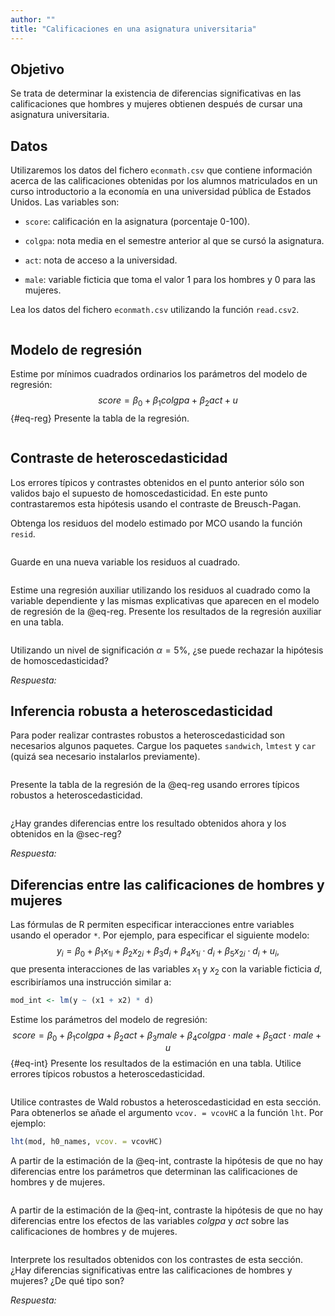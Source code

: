 ```yaml
---
author: ""
title: "Calificaciones en una asignatura universitaria"
---
```


## Objetivo

Se trata de determinar la existencia de diferencias significativas en las calificaciones que hombres y mujeres obtienen después de cursar una asignatura universitaria.

## Datos

Utilizaremos los datos del fichero `econmath.csv` que contiene información acerca de las calificaciones obtenidas por los alumnos matriculados en un curso introductorio a la economía en una universidad pública de Estados Unidos. Las variables son:

- `score`: calificación en la asignatura (porcentaje 0-100).

- `colgpa`: nota media en el semestre anterior al que se cursó la asignatura.

- `act`:  nota de acceso a la universidad.

- `male`: variable ficticia que toma el valor 1 para los hombres y 0 para las mujeres.


::: {.callout-note appearance="simple"}
Lea los datos del fichero `econmath.csv` utilizando la función `read.csv2`.
:::

```r

```

## Modelo de regresión {#sec-reg}

::: {.callout-note appearance="simple"}
Estime por mínimos cuadrados ordinarios los parámetros del modelo de regresión:
$$
\mathit{score} = \beta_0 + \beta_1 \mathit{colgpa} + \beta_2 \mathit{act} + u 
$$ {#eq-reg}
Presente la tabla de la regresión.
:::

```r

```

## Contraste de heteroscedasticidad

Los errores típicos y contrastes obtenidos en el punto anterior sólo son validos bajo el supuesto de homoscedasticidad. En este punto contrastaremos esta hipótesis usando el contraste de Breusch-Pagan.


::: {.callout-note appearance="simple"}
Obtenga los residuos del modelo estimado por MCO usando la función `resid`.
:::

```r

```

::: {.callout-note appearance="simple"}
Guarde en una nueva variable los residuos al cuadrado.
:::

```r

```

::: {.callout-note appearance="simple"}
Estime una regresión auxiliar utilizando los residuos al cuadrado como la variable dependiente y las mismas explicativas que aparecen en el modelo de regresión de la @eq-reg. Presente los resultados de la regresión auxiliar en una tabla.
:::

```r

```

::: {.callout-note appearance="simple"}
Utilizando un nivel de significación $\alpha = 5\%$, ¿se puede rechazar la hipótesis de homoscedasticidad?
:::

*Respuesta:* 


## Inferencia robusta a heteroscedasticidad

::: {.callout-note appearance="simple"}
Para poder realizar contrastes robustos a heteroscedasticidad son necesarios algunos paquetes. Cargue los paquetes `sandwich`, `lmtest` y `car` (quizá sea necesario instalarlos previamente).
:::

```r

```

::: {.callout-note appearance="simple"}
Presente la tabla de la regresión de la @eq-reg usando errores típicos robustos a heteroscedasticidad.
:::

```r

```

::: {.callout-note appearance="simple"}
¿Hay grandes diferencias entre los resultado obtenidos ahora y los obtenidos en la @sec-reg?
:::

*Respuesta:* 


## Diferencias entre las calificaciones de hombres y mujeres

Las fórmulas de R permiten especificar interacciones entre variables usando el operador `*`. Por ejemplo, para especificar el siguiente modelo:
$$
y_i = \beta_0 + \beta_1 x_{1i} + \beta_2 x_{2i} + \beta_3 d_i + \beta_4 x_{1i} \cdot d_i + \beta_5 x_{2i} \cdot d_i + u_i,
$$
que presenta interacciones de las variables $x_1$ y $x_2$ con la variable ficticia $d$, escribiríamos una instrucción similar a:
``` r
mod_int <- lm(y ~ (x1 + x2) * d)
```

::: {.callout-note appearance="simple"}
Estime los parámetros del modelo de regresión:
$$
\mathit{score} = \beta_0 + \beta_1 \mathit{colgpa} + \beta_2 \mathit{act} + \beta_3 \mathit{male} + \beta_4 \mathit{colgpa} \cdot \mathit{male} + \beta_5 \mathit{act} \cdot \mathit{male} + u 
$$ {#eq-int}
Presente los resultados de la estimación en una tabla. Utilice errores típicos robustos a heteroscedasticidad.
:::

```r

```

Utilice contrastes de Wald robustos a heteroscedasticidad en esta sección. Para obtenerlos se añade el argumento `vcov. = vcovHC` a la función `lht`. Por ejemplo:
``` r
lht(mod, h0_names, vcov. = vcovHC)
```

::: {.callout-note appearance="simple"}
A partir de la estimación de la @eq-int, contraste la hipótesis de que no hay diferencias entre los parámetros que determinan las calificaciones de hombres y de mujeres.
:::

```r

```

::: {.callout-note appearance="simple"}
A partir de la estimación de la @eq-int, contraste la hipótesis de que no hay diferencias entre los efectos de las variables $\mathit{colgpa}$  y $\mathit{act}$ sobre las calificaciones de hombres y de mujeres.
:::

```r

```

::: {.callout-note appearance="simple"}
Interprete los resultados obtenidos con los contrastes de esta sección. ¿Hay diferencias significativas entre las calificaciones de hombres y mujeres? ¿De qué tipo son?
:::

*Respuesta:*

